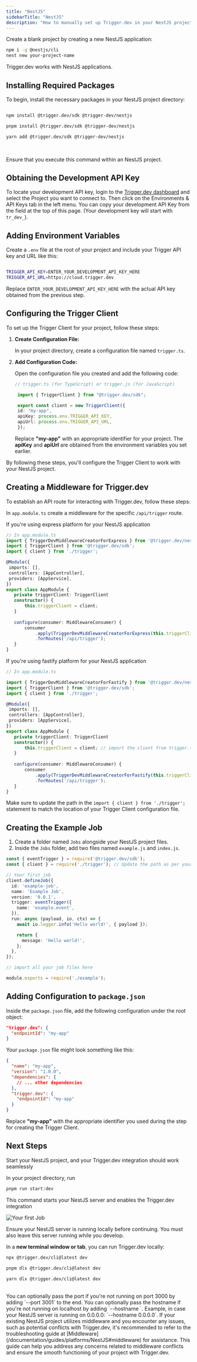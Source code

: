 ```yaml
---
title: "NestJS"
sidebarTitle: "NestJS"
description: "How to manually set up Trigger.dev in your NestJS project"
---
```


<Accordion defaultOpen title="Don't have an NestJS project yet to add Trigger.dev to? No problem, you can complete the Manual Setup using a blank NestJS project:">
Create a blank project by creating a new NestJS application:

```bash
npm i -g @nestjs/cli
nest new your-project-name
```

Trigger.dev works with NestJS applications.

</Accordion>

## Installing Required Packages

To begin, install the necessary packages in your NestJS project directory:

<CodeGroup>

```bash npm

npm install @trigger.dev/sdk @trigger-dev/nestjs

```

```bash pnpm
pnpm install @trigger.dev/sdk @trigger-dev/nestjs

```

```bash yarn
yarn add @trigger.dev/sdk @trigger-dev/nestjs

```

</CodeGroup>

<br />

<Note>Ensure that you execute this command within an NestJS project.</Note>

## Obtaining the Development API Key

To locate your development API key, login to the [Trigger.dev
dashboard](https://cloud.trigger.dev) and select the Project you want to
connect to. Then click on the Environments & API Keys tab in the left menu.
You can copy your development API Key from the field at the top of this page.
(Your development key will start with `tr_dev_`).

## Adding Environment Variables

Create a `.env` file at the root of your project and include your Trigger API key and URL like this:

```bash

TRIGGER_API_KEY=ENTER_YOUR_DEVELOPMENT_API_KEY_HERE
TRIGGER_API_URL=https://cloud.trigger.dev

```

Replace `ENTER_YOUR_DEVELOPMENT_API_KEY_HERE` with the actual API key obtained from the previous step.

## Configuring the Trigger Client

To set up the Trigger Client for your project, follow these steps:

1. **Create Configuration File:**

   In your project directory, create a configuration file named `trigger.ts`.

2. **Add Configuration Code:**

   Open the configuration file you created and add the following code:

   ```typescript
   // trigger.ts (for TypeScript) or trigger.js (for JavaScript)

    import { TriggerClient } from "@trigger.dev/sdk";

    export const client = new TriggerClient({
    id: "my-app",
    apiKey: process.env.TRIGGER_API_KEY,
    apiUrl: process.env.TRIGGER_API_URL,
    });

   ```

   Replace **"my-app"** with an appropriate identifier for your project. The **apiKey** and **apiUrl** are obtained from the environment variables you set earlier.


By following these steps, you'll configure the Trigger Client to work with your NestJS project.

## Creating a Middleware for Trigger.dev

To establish an API route for interacting with Trigger.dev, follow these steps:



In `app.module.ts` create a middleware for the specific `/api/trigger` route.

If you're using express platform for your NestJS application

 ```ts
 // In app.module.ts 
import { TriggerDevMiddlewareCreatorForExpress } from '@trigger.dev/nestjs';
import { TriggerClient } from '@trigger.dev/sdk';
import { client } from './trigger'; 

@Module({
  imports: [],
  controllers: [AppController],
  providers: [AppService],
})
export class AppModule {
    private triggerClient: TriggerClient
    constructor() {
        this.triggerClient = client; 
    }
    
    configure(consumer: MiddlewareConsumer) {
        consumer
            .apply(TriggerDevMiddlewareCreatorForExpress(this.triggerClient))
            .forRoutes('/api/trigger');
    }
}
```

If you're using fastify platform for your NestJS application

 ```ts
 // In app.module.ts 

import { TriggerDevMiddlewareCreatorForFastify } from '@trigger.dev/nestjs';
import { TriggerClient } from '@trigger.dev/sdk';
import { client } from './trigger';

@Module({
  imports: [],
  controllers: [AppController],
  providers: [AppService],
})
export class AppModule {
    private triggerClient: TriggerClient
    constructor() {
        this.triggerClient = client; // import the client from trigger.ts
    }
    
    configure(consumer: MiddlewareConsumer) {
        consumer
            .apply(TriggerDevMiddlewareCreatorForFastify(this.triggerClient))
            .forRoutes('/api/trigger');
    }
}
```

Make sure to update the path in the `import { client } from './trigger';` statement to match the location of your Trigger Client configuration file.

## Creating the Example Job

1. Create a folder named `Jobs` alongside your NestJS project files.
2. Inside the `Jobs` folder, add two files named `example.js` and `index.js`.

<CodeGroup>

```typescript example.(ts/js)
const { eventTrigger } = require('@trigger.dev/sdk');
const { client } = require('./trigger'); // Update the path as per your project structure

// Your first job
client.defineJob({
  id: 'example-job',
  name: 'Example Job',
  version: '0.0.1',
  trigger: eventTrigger({
    name: 'example.event',
  }),
  run: async (payload, io, ctx) => {
    await io.logger.info('Hello world!', { payload });

    return {
      message: 'Hello world!',
    };
  },
});

```

```typescript index.ts/index.(ts/js)
// import all your job files here

module.exports = require('./example');
```

</CodeGroup>

## Adding Configuration to `package.json`

Inside the `package.json` file, add the following configuration under the root object:


```json
"trigger.dev": {
  "endpointId": "my-app"
}
```

Your `package.json` file might look something like this:

```json
{
  "name": "my-app",
  "version": "1.0.0",
  "dependencies": {
    // ... other dependencies
  },
  "trigger.dev": {
    "endpointId": "my-app"
  }
}
```

Replace **"my-app"** with the appropriate identifier you used during the step for creating the Trigger Client.

## Next Steps

Start your NestJS project, and your Trigger.dev integration should work seamlessly

In your project directory, run

```bash
pnpm run start:dev
```

This command starts your NestJS server and enables the Trigger.dev integration

![Your first Job](/images/cli-dev.gif)

<Warning>
  Ensure your NestJS server is running locally before continuing. You must also leave this server
  running while you develop.
</Warning>

In a **new terminal window or tab**, you can run Trigger.dev locally:

<CodeGroup>

```bash npm
npx @trigger.dev/cli@latest dev
```

```bash pnpm
pnpm dlx @trigger.dev/cli@latest dev
```

```bash yarn
yarn dlx @trigger.dev/cli@latest dev
```

</CodeGroup>
<br />
<Note>
   You can optionally pass the port if you're not running on port 3000 by adding
  `--port 3001` to the end.
</Note>
<Note>
  You can optionally pass the hostname if you're not running on localhost by adding
  `--hostname <host>`. Example, in case your NestJS server is running on 0.0.0.0: `--hostname 0.0.0.0`.
</Note>

<Tip>
  If your existing NestJS project utilizes middleware and you encounter any issues, such as
  potential conflicts with Trigger.dev, it's recommended to refer to the troubleshooting guide at
  [Middleware](/documentation/guides/platforms/NestJS#middleware) for assistance. This guide can
  help you address any concerns related to middleware conflicts and ensure the smooth functioning of
  your project with Trigger.dev.
</Tip>